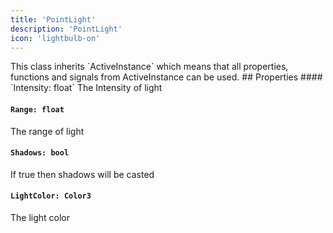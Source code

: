 ```yaml
---
title: 'PointLight'
description: 'PointLight'
icon: 'lightbulb-on'
---
```

<Info>
  This class inherits `ActiveInstance` which means that all properties, functions and signals from ActiveInstance can be used.
</Info> 
## Properties
#### `Intensity: float`
The Intensity of light

#### `Range: float`
The range of light 

#### `Shadows: bool`
If true then shadows will be casted

#### `LightColor: Color3`
The light color 

